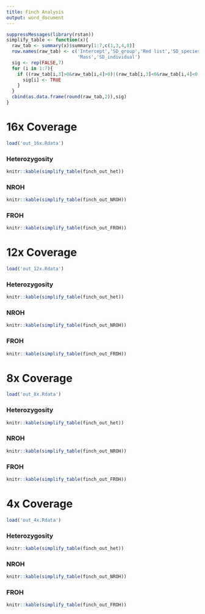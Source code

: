 ```yaml
---
title: Finch Analysis
output: word_document
---
```


```r
suppressMessages(library(rstan))
simplify_table <- function(x){
  raw_tab <- summary(x)$summary[1:7,c(1,3,4,8)]
  row.names(raw_tab) <- c('Intercept','SD_group','Red list','SD_species','Island area',
                          'Mass','SD_individual')
  sig <- rep(FALSE,7)
  for (i in 1:7){
    if ((raw_tab[i,3]>0&raw_tab[i,4]>0)|(raw_tab[i,3]<0&raw_tab[i,4]<0)){
      sig[i] <- TRUE
    }
  }
  cbind(as.data.frame(round(raw_tab,2)),sig)
}
```

# 16x Coverage

```r
load('out_16x.Rdata')
```

### Heterozygosity

```r
knitr::kable(simplify_table(finch_out_het))
```

### NROH

```r
knitr::kable(simplify_table(finch_out_NROH))
```

### FROH

```r
knitr::kable(simplify_table(finch_out_FROH))
```

# 12x Coverage

```r
load('out_12x.Rdata')
```

### Heterozygosity

```r
knitr::kable(simplify_table(finch_out_het))
```

### NROH

```r
knitr::kable(simplify_table(finch_out_NROH))
```

### FROH

```r
knitr::kable(simplify_table(finch_out_FROH))
```

# 8x Coverage

```r
load('out_8x.Rdata')
```

### Heterozygosity

```r
knitr::kable(simplify_table(finch_out_het))
```

### NROH

```r
knitr::kable(simplify_table(finch_out_NROH))
```

### FROH

```r
knitr::kable(simplify_table(finch_out_FROH))
```

# 4x Coverage

```r
load('out_4x.Rdata')
```

### Heterozygosity

```r
knitr::kable(simplify_table(finch_out_het))
```

### NROH

```r
knitr::kable(simplify_table(finch_out_NROH))
```

### FROH

```r
knitr::kable(simplify_table(finch_out_FROH))
```
